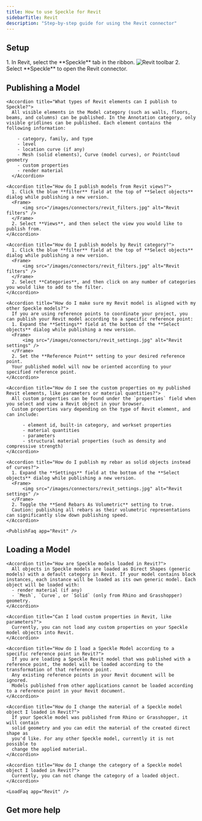 ```yaml
---
title: How to use Speckle for Revit
sidebarTitle: Revit
description: "Step-by-step guide for using the Revit connector"
---
```



## Setup
<Versions
  app="Revit"
  versions="2022, 2023, 2024, 2025 & 🆕2026"
  os="Windows"
/>

<Steps>
    <Setup app="Revit" />
    <Step title="Open the Archicad connector">
        1. In Revit, select the **Speckle** tab in the ribbon.
        <Frame>
        <img src="/images/connectors/revit_toolbar.jpg" alt="Revit toolbar" />
        </Frame>
        2. Select **Speckle** to open the Revit connector.
        <Login app="Revit" />
    </Step>
</Steps>

<AccordionGroup>
    <SetupFaq app="Revit" />
</AccordionGroup>

## Publishing a Model

<Publish app="Revit" />

<AccordionGroup>

    <Accordion title="What types of Revit elements can I publish to Speckle?">
      All visible elements in the Model category (such as walls, floors, beams, and columns) can be published. In the Annotation category, only visible gridlines can be published. Each element contains the following information:

        - category, family, and type
        - level
        - location curve (if any)
        - Mesh (solid elements), Curve (model curves), or Pointcloud geometry
        - custom properties
        - render material
      </Accordion>

    <Accordion title="How do I publish models from Revit views?">
      1. Click the blue **filter** field at the top of **Select objects** dialog while publishing a new version.
      <Frame>
          <img src="/images/connectors/revit_filters.jpg" alt="Revit filters" />
      </Frame>
      2. Select **Views**, and then select the view you would like to publish from.
    </Accordion>

    <Accordion title="How do I publish models by Revit category?">
      1. Click the blue **filter** field at the top of **Select objects** dialog while publishing a new version.
      <Frame>
          <img src="/images/connectors/revit_filters.jpg" alt="Revit filters" />
      </Frame>
      2. Select **Categories**, and then click on any number of categories you would like to add to the filter.
    </Accordion>

    <Accordion title="How do I make sure my Revit model is aligned with my other Speckle models?">
      If you are using reference points to coordinate your project, you can publish your Revit model according to a specific reference point:
      1. Expand the **Settings** field at the bottom of the **Select objects** dialog while publishing a new version.
      <Frame>
          <img src="/images/connectors/revit_settings.jpg" alt="Revit settings" />
      </Frame>
      2. Set the **Reference Point** setting to your desired reference point.
      Your published model will now be oriented according to your specified reference point.
    </Accordion>

    <Accordion title="How do I see the custom properties on my published Revit elements, like parameters or material quantities?">
      All custom properties can be found under the `properties` field when you select and view a Revit object in your browser.
      Custom properties vary depending on the type of Revit element, and can include:

          - element id, built-in category, and workset properties
          - material quantities
          - parameters
          - structural material properties (such as density and compressive strength)
    </Accordion>

    <Accordion title="How do I publish my rebar as solid objects instead of curves?">
      1. Expand the **Settings** field at the bottom of the **Select objects** dialog while publishing a new version.
      <Frame>
          <img src="/images/connectors/revit_settings.jpg" alt="Revit settings" />
      </Frame>
      2. Toggle the **Send Rebars As Volumetric** setting to true.
      Caution: publishing all rebars as their volumetric representations can significantly slow down publishing speed. 
    </Accordion>

    <PublishFaq app="Revit" />

</AccordionGroup>    

## Loading a Model

<Load app="Revit" />

<AccordionGroup>

    <Accordion title="How are Speckle models loaded in Revit?">
      All objects in Speckle models are loaded as Direct Shapes (generic models) with a default category in Revit. If your model contains block instances, each instance will be loaded as its own generic model. Each object will be loaded with:
      - render material (if any)
      - `Mesh`, `Curve`, or `Solid` (only from Rhino and Grasshopper) geometry.
    </Accordion>

    <Accordion title="Can I load custom properties in Revit, like parameters?">
      Currently, you can not load any custom properties on your Speckle model objects into Revit.
    </Accordion>

    <Accordion title="How do I load a Speckle Model according to a specific reference point in Revit?">
      If you are loading a Speckle Revit model that was published with a reference point, the model will be loaded according to the transformation of that reference point. 
      Any existing reference points in your Revit document will be ignored. 
      Models published from other applications cannot be loaded according to a reference point in your Revit document.
    </Accordion>

    <Accordion title="How do I change the material of a Speckle model object I loaded in Revit?">
      If your Speckle model was published from Rhino or Grasshopper, it will contain
      solid geometry and you can edit the material of the created direct shape as
      you'd like. For any other Speckle model, currently it is not possible to
      change the applied material.
    </Accordion>

    <Accordion title="How do I change the category of a Speckle model object I loaded in Revit?">
      Currently, you can not change the category of a loaded object.
    </Accordion>

    <LoadFaq app="Revit" />

</AccordionGroup>

## Get more help

<Community app="Revit" />

<LearnMore />

